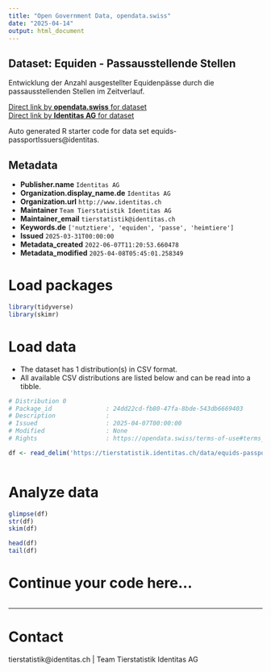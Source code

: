 ```yaml
---
title: "Open Government Data, opendata.swiss"
date: "2025-04-14"
output: html_document
---
```


## Dataset: Equiden - Passausstellende Stellen

Entwicklung der Anzahl ausgestellter Equidenpässe durch die passausstellenden Stellen im Zeitverlauf.

[Direct link by **opendata.swiss** for dataset](https://opendata.swiss/de/dataset/equiden-passausstellende-stellen)<br>
[Direct link by **Identitas AG** for dataset](https://tierstatistik.identitas.ch/)

Auto generated R starter code for data set equids-passportIssuers@identitas.

## Metadata

- **Publisher.name** `Identitas AG`
- **Organization.display_name.de** `Identitas AG`
- **Organization.url** `http://www.identitas.ch`
- **Maintainer** `Team Tierstatistik Identitas AG`
- **Maintainer_email** `tierstatistik@identitas.ch`
- **Keywords.de** `['nutztiere', 'equiden', 'passe', 'heimtiere']`
- **Issued** `2025-03-31T00:00:00`
- **Metadata_created** `2022-06-07T11:20:53.660478`
- **Metadata_modified** `2025-04-08T05:45:01.258349`


# Load packages

```r

library(tidyverse)
library(skimr)

```

# Load data

-   The dataset has 1 distribution(s) in CSV format.
-   All available CSV distributions are listed below and can be read into a tibble.

```r

# Distribution 0
# Package_id               : 24dd22cd-fb80-47fa-8bde-543db6669403
# Description              : 
# Issued                   : 2025-04-07T00:00:00
# Modified                 : None
# Rights                   : https://opendata.swiss/terms-of-use#terms_by

df <- read_delim('https://tierstatistik.identitas.ch/data/equids-passportIssuers.csv')



```

# Analyze data

```r

glimpse(df)
str(df)
skim(df)

head(df)
tail(df)

```

# Continue your code here...

```r

```

------------------------------------------------------------------------

# Contact

tierstatistik@identitas.ch | Team Tierstatistik Identitas AG
